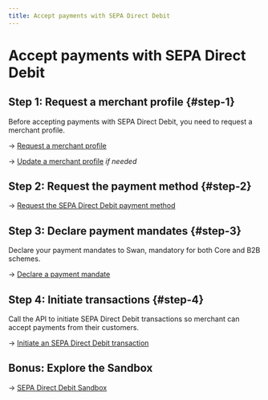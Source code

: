 ```yaml
---
title: Accept payments with SEPA Direct Debit
---
```


# Accept payments with SEPA Direct Debit

## Step 1: Request a merchant profile {#step-1}

Before accepting payments with SEPA Direct Debit, you need to request a merchant profile.

→ [Request a merchant profile](../../profiles/guide-request.mdx)

→ [Update a merchant profile](../../profiles/guide-update.mdx) *if needed*

## Step 2: Request the payment method {#step-2}

→ [Request the SEPA Direct Debit payment method](./guide-request.mdx)

## Step 3: Declare payment mandates {#step-3}

Declare your payment mandates to Swan, mandatory for both Core and B2B schemes.

→ [Declare a payment mandate](./guide-declare.mdx)

## Step 4: Initiate transactions {#step-4}

Call the API to initiate SEPA Direct Debit transactions so merchant can accept payments from their customers.

→ [Initiate an SEPA Direct Debit transaction](./guide-initiate.mdx)

## Bonus: Explore the Sandbox

→ [SEPA Direct Debit Sandbox](./sandbox.mdx)